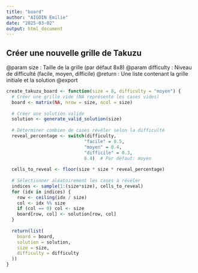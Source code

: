 ```yaml
---
title: "board"
author: "AIGOIN Emilie"
date: "2025-03-02"
output: html_document
---
```


## Créer une nouvelle grille de Takuzu

@param size        :   Taille de la grille (par défaut 8x8)
@param difficulty  :   Niveau de difficulté (facile, moyen, difficile)
@return            :   Une liste contenant la grille initiale et la solution
@export

```r

create_takuzu_board <- function(size = 8, difficulty = "moyen") {
  # Créer une grille vide (NA représente les cases vides)
  board <- matrix(NA, nrow = size, ncol = size)
  
  # Créer une solution valide
  solution <- generate_valid_solution(size)
  
  # Déterminer combien de cases révéler selon la difficulté
  reveal_percentage <- switch(difficulty,
                             "facile" = 0.5,
                             "moyen" = 0.4,
                             "difficile" = 0.3,
                             0.4)  # Par défaut: moyen
  
  cells_to_reveal <- floor(size * size * reveal_percentage)
  
  # Sélectionner aléatoirement les cases à révéler
  indices <- sample(1:(size*size), cells_to_reveal)
  for (idx in indices) {
    row <- ceiling(idx / size)
    col <- idx %% size
    if (col == 0) col <- size
    board[row, col] <- solution[row, col]
  }
  
  return(list(
    board = board,
    solution = solution,
    size = size,
    difficulty = difficulty
  ))
}

```

